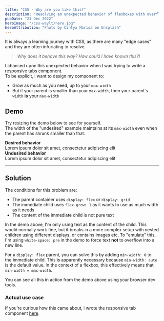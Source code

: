 ```yaml
---
title: "CSS - Why are you like this?"
description: "Resolving an unexpected behavior of flexboxes with overflowing children"
pubDate: "21 Dec 2022"
heroImage: "/css-waylt/hero.jpg"
heroAttribution: "Photo by Cintya Marisa on Unsplash"
---
```


It is always a learning journey with CSS, as there are many "edge cases" and they are often infuriating to resolve.

> _Why does it behave this way? How could I have known this?!_

I chanced upon this unexpected behavior when I was trying to write a responsive tabs component.  
To be explicit, I want to design my component to:

- Grow as much as you need, up to your `max-width`
- But if your parent is smaller than your `max-width`, then your parent's `width` **is** your `max-width`

## Demo

Try resizing the demo below to see for yourself.  
The width of the "undesired" example maintains at its `max-width` even when the parent has shrunk smaller than that.

<div
  style={{
    backgroundColor: "rgb(var(--gray-light))",
    borderRadius: "4px",
    resize: "horizontal",
    animation: "3s ease-in-out infinite alternate resize",
  }}
>
<div><b> Desired behavior </b></div>
  <div style={{ display: "flex" }}>
    <div style={{ flexGrow: 1, padding: "16px", minWidth: 0, maxWidth: "320px" }}>
      <div style={{ border: "1px dashed black", whiteSpace:"pre", overflow: "hidden" }}>
        <div>Lorem ipsum dolor sit amet, consectetur adipiscing elit</div>
      </div>
  </div>
</div>

<div><b> Undesired behavior </b></div>
  <div style={{ display: "flex" }}>
    <div style={{ flexGrow: 1, padding: "16px", maxWidth: "320px" }}>
      <div style={{ border: "1px dashed black", whiteSpace:"pre", overflow: "hidden" }}>
        <div>Lorem ipsum dolor sit amet, consectetur adipiscing elit</div>
      </div>
    </div>
  </div>
</div>

---

## Solution

The conditions for this problem are:

- The parent container uses `display: flex` or `display: grid`
- The immediate child uses `flex-grow: 1` as it wants to use as much width as it needs
- The content of the immediate child is not pure text

In the demo above, I'm only using text as the content of the child.
This would normally work fine, but it breaks in a more complex setup with nested children using different displays, or contains images etc.
To "emulate" this, I'm using `white-space: pre` in the demo to force text **not** to overflow into a new line.

For a `display: flex` parent, you can solve this by adding `min-width: 0` to the immediate child.
This is apparently necessary because `min-width: auto` is the default value.
In the context of a flexbox, this effectively means that `min-width = max-width`.

You can see all this in action from the demo above using your browser dev tools.

### Actual use case

If you're curious how this came about, I wrote the responsive tab component [here](https://mantine-salt.vercel.app/overflow-tabs-2).
